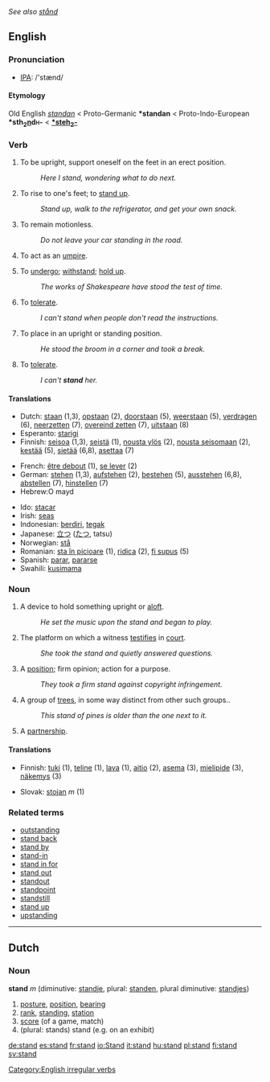 ''See also [[stånd]]''
==English==

{{rank|everything|six|comes|500|stand|past|suppose|else}}

=== Pronunciation ===
*[[w:IPA|IPA]]: /'stænd/

====Etymology====
Old English ''[[standan]]'' < Proto-Germanic '''*standan''' < Proto-Indo-European '''*sth<sub>2</sub><u>n</u>d<font size=-2>H</font>-''' < '''[[*steh2-|*steh<sub>2</sub>-]]'''

=== Verb ===
[[Category:English irregular verbs]]
{{en-verb2|'''to stand'''|'''[[stands]]'''|'''[[stood]]'''|'''[[stood]]'''|'''[[standing]]'''}}

#{{intransitive}} To be upright, support oneself on the feet in an erect position.
#:''Here I stand, wondering what to do next.''
#{{intransitive}} To rise to one's feet; to [[stand up]].
#:''Stand up, walk to the refrigerator, and get your own snack.''
#{{intransitive}} To remain motionless.
#:''Do not leave your car standing in the road.''
#{{intransitive}} {{cricket}} To act as an [[umpire]].
#{{intransitive}} To [[undergo]]; [[withstand]]; [[hold up]].
#:''The works of Shakespeare have stood the test of time.''
#{{intransitive}} To [[tolerate]].
#:''I can't stand when people don't read the instructions.''
#{{intransitive}} To place in an upright or standing position.
#:''He stood the broom in a corner and took a break.''
#{{transitive}} To [[tolerate]].
#:''I can't '''stand''' her.''

==== Translations ====
{{top}}
*Dutch: [[staan]] (1,3), [[opstaan]] (2), [[doorstaan]] (5), [[weerstaan]] (5), [[verdragen]] (6), [[neerzetten]] (7), [[overeind zetten]] (7), [[uitstaan]] (8)
*Esperanto: [[starigi]]
*Finnish: [[seisoa]] (1,3), [[seistä]] (1), [[nousta ylös]] (2), [[nousta seisomaan]] (2), [[kestää]] (5), [[sietää]] (6,8), [[asettaa]] (7)

*French: [[être debout]] (1), [[se lever]] (2)
*German: [[stehen]] (1,3), [[aufstehen]] (2), [[bestehen]] (5), [[ausstehen]] (6,8), [[abstellen]] (7), [[hinstellen]] (7)
*Hebrew:O mayd
{{mid}}
*Ido: [[stacar]]
*Irish: [[seas]]
*Indonesian: [[diri|berdiri]], [[tegak]]
*Japanese: [[立つ]] ([[たつ]], tatsu)
*Norwegian: [[stå]]
*Romanian: [[sta în picioare]] (1), [[ridica]] (2), [[fi supus]] (5)
*Spanish: [[parar]], [[pararse]]
*Swahili: [[kusimama]]
{{bottom}}

===Noun===
{{en-noun|stand|stands}}
# A device to hold something upright or [[aloft]].
#: ''He set the music upon the stand and began to play.''
# The platform on which a witness [[testifies]] in [[court]].
#: ''She took the stand and quietly answered questions.''
# A [[position]]; firm opinion; action for a purpose.
#: ''They took a firm stand against copyright infringement.''
# A group of [[trees]], in some way distinct from other such groups..
#: ''This stand of pines is older than the one next to it.''
#{{cricket}} A [[partnership]].

==== Translations ====
{{top}}
*Finnish: [[tuki]] (1), [[teline]] (1), [[lava]] (1), [[aitio]] (2), [[asema]] (3), [[mielipide]] (3), [[näkemys]] (3)
{{mid}}
*Slovak: [[stojan]] ''m'' (1)
{{bottom}}

=== Related terms ===
*[[outstanding]]
*[[stand back]]
*[[stand by]]
*[[stand-in]]
*[[stand in for]]
*[[stand out]]
*[[standout]]
*[[standpoint]] 
*[[standstill]] 
*[[stand up]]
*[[upstanding]]
----

==Dutch==

===Noun===
'''stand''' ''m'' (diminutive: [[standje]], plural: [[standen]], plural diminutive: [[standjes]])

# [[posture]], [[position]], [[bearing]]
# [[rank]], [[standing]], [[station]]
# [[score]] (of a game, match)
# (plural: stands) stand (e.g. on an exhibit)

[[de:stand]]
[[es:stand]]
[[fr:stand]]
[[io:Stand]]
[[it:stand]]
[[hu:stand]]
[[pl:stand]]
[[fi:stand]]
[[sv:stand]]
